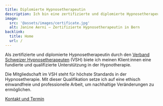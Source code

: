 ```yaml
---
title: Diplomierte Hypnosetherapeutin
description: Ich bin eine zertifizierte und diplomierte Hypnosetherapeutin beim Verband Schweizer Hypnosetherapeuten (VSH) in Bern. 
image:
  src: '@assets/images/certificate.jpg'
  alt: Janine Aerni – Zertifizierte Hypnosetherapeutin in Bern
backlink:
  title: Home
  url: /
---
```


Als zertifizierte und diplomierte Hypnosetherapeutin durch den <a href="https://verband-schweizer-hypnosetherapeuten.ch/" target="_blank" rel="noopener">Verband Schweizer Hypnosetherapeuten</a> (VSH) biete ich meinen Klient:innen eine fundierte und qualifizierte Unterstützung in der Hypnotherapie. 

Die Mitgliedschaft im VSH steht für höchste Standards in der Hypnosetherapie. Mit dieser Qualifikation setze ich auf eine ethisch einwandfreie und professionelle Arbeit, um nachhaltige Veränderungen zu ermöglichen.

<a
data-umami-event="Janine – Button Kontakt"
href="/kontakt/"
class="inline-flex items-center justify-center px-6 py-3 text-base leading-tight font-bold text-red-600 bg-transparent border border-red-600 rounded-full transition hover:bg-red-500 hover:text-red-50 no-underline "
onclick="document.app.emitEvent('mouseDown', 'trigger-to-5');"> Kontakt und Termin</a>
